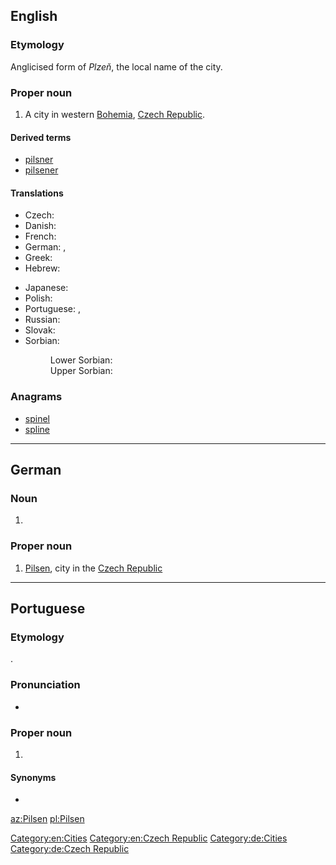 {{also|pilsen}}
==English==
{{wikipedia}}

===Etymology===
Anglicised form of ''Plzeň'', the local name of the city.

===Proper noun===
{{en-proper noun}}

# A city in western [[Bohemia]], [[Czech Republic]].

====Derived terms====
* [[pilsner]]
* [[pilsener]]

====Translations====
{{trans-top|city in the Czech Republic}}
* Czech: {{t+|cs|Plzeň|f}}
* Danish: {{t|da|Plzeň}}
* French: {{t|fr|Pilsen|m}}
* German: {{t|de|Pilsen|n}}, {{t+|de|Plzeň|n}}
* Greek: {{t|el|Πίλσεν}}
* Hebrew: {{t|he|פלזן}}
{{trans-mid}}
* Japanese: {{t|ja|ピルゼン|tr=Piruzen|sc=Jpan}}
* Polish: {{t+|pl|Pilzno|n}}
* Portuguese: {{t|pt|Pilsen|f}}, {{t|pt|Plzen|f}}
* Russian: {{t|ru|Пльзень|m}}
* Slovak: {{t|sk|Plzeň|f}}
* Sorbian:
*: Lower Sorbian: {{t|dsb|Plzeň}}
*: Upper Sorbian: {{t|hsb|Pilzeń}}
{{trans-bottom}}

===Anagrams===
* [[spinel#English|spinel]]
* [[spline#English|spline]]

[[Category:en:Cities]]
[[Category:en:Czech Republic]]

----

==German==
{{wikipedia|lang=de}}

===Noun===
{{head|de|noun form|g=n}}

# {{inflection of|Pils||dat|p|lang=de}}

===Proper noun===
{{de-proper noun|n}}

# [[#English|Pilsen]], city in the [[Czech Republic]]

[[Category:de:Cities]]
[[Category:de:Czech Republic]]

----

==Portuguese==

===Etymology===
{{bor|pt|de|Pilsen}}.

===Pronunciation===
* {{a|Brazil}} {{IPA|/ˈpiw.sẽj̃/|lang=pt}}

===Proper noun===
{{pt-proper noun|f}}

# {{place|pt|city|c/Czech Republic|t1=Pilsen|t2=Plzen}}

====Synonyms====
* {{l|pt|Plzen}}

[[az:Pilsen]]
[[pl:Pilsen]]